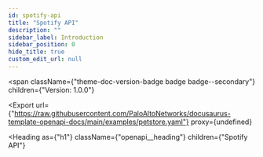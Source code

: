 ```yaml
---
id: spotify-api
title: "Spotify API"
description: ""
sidebar_label: Introduction
sidebar_position: 0
hide_title: true
custom_edit_url: null
---
```



<span
  className={"theme-doc-version-badge badge badge--secondary"}
  children={"Version: 1.0.0"}
>
</span>

<Export
  url={"https://raw.githubusercontent.com/PaloAltoNetworks/docusaurus-template-openapi-docs/main/examples/petstore.yaml"}
  proxy={undefined}
>
  
</Export>

<Heading
  as={"h1"}
  className={"openapi__heading"}
  children={"Spotify API"}
>
</Heading>






      